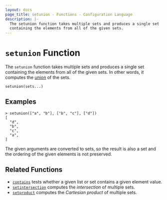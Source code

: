 ```yaml
---
layout: docs
page_title: setunion - Functions - Configuration Language
description: |-
  The setunion function takes multiple sets and produces a single set
  containing the elements from all of the given sets.
---
```


# `setunion` Function

The `setunion` function takes multiple sets and produces a single set
containing the elements from all of the given sets. In other words, it
computes the [union](<https://en.wikipedia.org/wiki/Union_(set_theory)>) of
the sets.

```hcl
setunion(sets...)
```

## Examples

```shell-session
> setunion(["a", "b"], ["b", "c"], ["d"])
[
  "d",
  "b",
  "c",
  "a",
]
```

The given arguments are converted to sets, so the result is also a set and
the ordering of the given elements is not preserved.

## Related Functions

- [`contains`](/nomad/docs/reference/hcl2/functions/collection/contains) tests whether a given list or set contains
  a given element value.
- [`setintersection`](/nomad/docs/reference/hcl2/functions/collection/setintersection) computes the _intersection_ of
  multiple sets.
- [`setproduct`](/nomad/docs/reference/hcl2/functions/collection/setproduct) computes the _Cartesian product_ of multiple
  sets.
